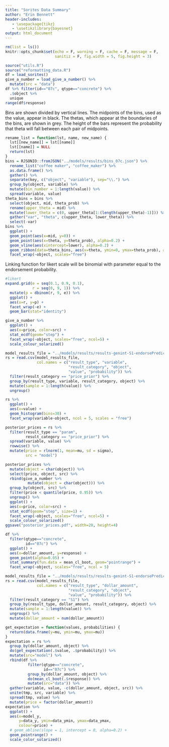 ```yaml
---
title: "Sorites Data Summary"
author: "Erin Bennett"
header-includes:
   - \usepackage{tikz}
   - \usetikzlibrary{bayesnet}
output: html_document
---
```


```r
rm(list = ls())
knitr::opts_chunk$set(echo = F, warning = F, cache = F, message = F,
                      sanitiz = F, fig.width = 5, fig.height = 3)
```

```r
source("utils.R")
source("reformatting_data.R")
df = load_sorites()
give_a_number = load_give_a_number() %>%
  mutate(src = "data")
df %>% filter(id=="07c", qtype=="concrete") %>%
  .$object %>%
  unique
range(df$response)
```

Bins are shown divided by vertical lines. The midpoints of the bins, used as the value, appear in black. The thetas, which appear at the boundaries of the bins, are shown in grey. The height of the bars represent the probability that theta will fall between each pair of midpoints.

```r
rename_list = function(lst, name, new_name) {
  lst[[new_name]] = lst[[name]]
  lst[[name]] = NULL
  return(lst)
}
bins = RJSONIO::fromJSON("../models/results/bins_07c.json") %>%
  rename_list("coffee maker", "coffee_maker") %>%
  as.data.frame() %>%
  gather() %>%
  separate(key, c("object", "variable"), sep="\\.") %>%
  group_by(object, variable) %>%
  mutate(bin_number = 1:length(value)) %>%
  spread(variable, value)
theta_bins = bins %>%
  select(object, mid, theta_prob) %>%
  rename(upper_theta = mid) %>%
  mutate(lower_theta = c(0, upper_theta[1:(length(upper_theta)-1)])) %>%
  gather("var", "theta", c(upper_theta, lower_theta)) %>%
  select(-var)
bins %>%
  ggplot() +
  geom_point(aes(x=mid, y=0)) +
  geom_point(aes(x=theta, y=theta_prob), alpha=0.2) +
  geom_vline(aes(xintercept=lower), alpha=0.2) +
  geom_ribbon(data=theta_bins, aes(x=theta, ymin=0, ymax=theta_prob), alpha=0.2) +
  facet_wrap(~object, scales="free")
```

Linking function for likert scale will be binomial with parameter equal to the endorsement probability.

```r
#likert
expand.grid(e = seq(0.1, 0.9, 0.1),
            r = seq(0, 9, 1)) %>%
  mutate(p = dbinom(r, 9, e)) %>%
  ggplot() +
  aes(x=r, y=p) +
  facet_wrap(~e) +
  geom_bar(stat="identity")
```


```r
give_a_number %>%
  ggplot() +
  aes(x=price, color=src) +
  stat_ecdf(geom="step") +
  facet_wrap(~object, scales="free", ncol=5) +
  scale_colour_solarized()
```

```r
model_results_file = "../models/results/results-genint-S1-endorsePrediction-int6-prior3-3Components_5000_burn2500_lag10_chain1.csv"
rs = read.csv(model_results_file,
              col.names = c("result_type", "variable",
                            "result_category", "object",
                            "value", "probability")) %>%
  filter(result_category == "price_prior") %>%
  group_by(result_type, variable, result_category, object) %>%
  mutate(sample = 1:length(value)) %>%
  ungroup()
```

```r
rs %>%
  ggplot() +
  aes(x=value) +
  geom_histogram(bins=30) +
  facet_wrap(variable~object, ncol = 5, scales = "free")
```


```r
posterior_prices = rs %>%
  filter(result_type == "param",
         result_category == "price_prior") %>%
  spread(variable, value) %>%
  rowwise() %>%
  mutate(price = rlnorm(1, mean=mu, sd = sigma),
         src = "model")
```

```r
posterior_prices %>%
  mutate(object = char(object)) %>%
  select(price, object, src) %>%
  rbind(give_a_number %>%
          mutate(object = char(object))) %>%
  group_by(object, src) %>%
  filter(price < quantile(price, 0.95)) %>%
  ungroup() %>%
  ggplot() +
  aes(x=price, color=src) +
  stat_ecdf(geom="step", size=1) +
  facet_wrap(~object, scales="free", ncol=5) +
  scale_colour_solarized()
ggsave("posterior_prices.pdf", width=20, height=4)
```

```r
df %>%
  filter(qtype=="concrete",
         id=="07c") %>%
  ggplot() +
  aes(x=dollar_amount, y=response) +
  geom_point(alpha=0.05) +
  stat_summary(fun.data = mean_cl_boot, geom="pointrange") +
  facet_wrap(~object, scales="free", ncol = 5)
```


```r
model_results_file = "../models/results/results-genint-S1-endorsePrediction-int6-prior3-3Components_5000_burn2500_lag10_chain3.csv"
rs = read.csv(model_results_file,
              col.names = c("result_type", "dollar_amount",
                            "result_category", "object",
                            "value", "probability")) %>%
  filter(result_category == "S1") %>%
  group_by(result_type, dollar_amount, result_category, object) %>%
  mutate(sample = 1:length(value)) %>%
  ungroup() %>%
  mutate(dollar_amount = num(dollar_amount))

get_expectation = function(values, probabilities) {
  return(data.frame(y=mu, ymin=mu, ymax=mu))
}
expectation = rs %>%
  group_by(dollar_amount, object) %>%
  do(get_expectation(.$value, .$probability)) %>%
  mutate(src="model") %>%
  rbind(df %>%
          filter(qtype=="concrete",
                 id=="07c") %>%
          group_by(dollar_amount, object) %>%
          do(mean_cl_boot(.$response)) %>%
          mutate(src="data")) %>%
  gather(variable, value, -c(dollar_amount, object, src)) %>%
  unite(tmp, src, variable) %>%
  spread(tmp, value) %>%
  mutate(price = factor(dollar_amount))
expectation %>%
  ggplot() +
  aes(x=model_y,
      y=data_y, ymin=data_ymin, ymax=data_ymax,
      colour=price) +
  # geom_abline(slope = 1, intercept = 0, alpha=0.2) +
  geom_pointrange() +
  scale_color_solarized()
```


